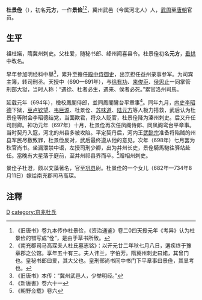 '''杜景佺'''（{{bd|7世纪||700年||catIdx=D}}），初名'''元方'''，一作'''景俭'''<ref>《旧唐书》卷九本传作杜景俭，《资治通鉴》卷二0四天授元年《考异》认为杜景俭的错写成“佺”，是由于草书所致。</ref><ref>《南充郡司马高琛夫人杜氏墓志铭》：以开元廿二年秋七月八日，遘疾终于豫章郡之公馆。享年五十有三。夫人讳兰，字伯芳。隋冀州刺史曰婼，其曾门也。皇秘书郎曰爱，其大父也。皇刑部尚书同中书门下平章事曰景佺，其显考也。</ref>，冀州武邑（今属河北人）人，[[武周|武周]]至[[唐朝|唐朝]]官员。

==生平==
祖杜婼，隋冀州刺史。父杜爱，随秘书郎、绛州闻喜县令。杜景佺初名'''元方'''，[[垂拱|垂拱]]中改名。

早年参加明经科中舉<ref>《旧唐书》本传：“冀州武邑人，少举明经。”</ref>，累升至擔任[[殿中侍御史|殿中侍御史]]，出京担任益州录事参军。为司宾主簿，转司刑丞。天授中（690—691年），与[[徐有功|徐有功]]、[[来俊臣|来俊臣]]、[[侯思止|侯思止]]一同掌管刑部大狱，当时人称：“遇徐、杜者必生，遇来、侯者必死。”累官洛州司馬。

延载元年（694年），檢校鳳閣侍郎，並同鳳閣鸞台平章事<ref>《新唐書》卷六十一</ref>。同年九月，[[内史|内史]][[李昭德|李昭德]]下狱，[[豆卢钦望|豆卢钦望]]、[[韦巨源|韦巨源]]、杜景佺、[[苏味道|苏味道]]、[[陆元方|陆元方]]等人极力搭救，武后认为杜景佺等附会李昭德结党，当面欺君，将众人贬官，杜景佺降为溱州刺史。后又升任司刑卿。神功元年（697年）十月，杜景佺再次任凤阁侍郎、同凤阁鸾台平章事。当时契丹入寇，河北的州县多被攻陷。平定契丹后，河内王[[武懿宗|武懿宗]]准备将陷贼的州县军民尽数致罪，杜景俭反对，武后最终遵从他的意见。次年（698年）七月罢为秋官尚书。坐漏泄禁中语，左授司刑少卿，出为并州长史，景佺騎馬馳往驿站赴任。當晚有大星落于庭前，至并州祁县界而卒。<ref>《朝野佥载》卷六</ref>赠相州刺史。

景佺子杜澄，颇以文藻著名，官至[[巩县|巩县]]尉。杜景佺的一个女儿（682年—734年8月11日）嫁给南充郡司马高琛。

== 注釋 ==
{{reflist|2}}
[[category:唐朝宰相|D]]
[[category:京兆杜氏|category:京兆杜氏]]